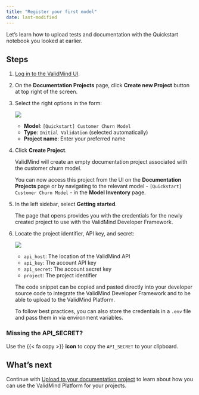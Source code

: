 ```yaml
---
title: "Register your first model"
date: last-modified
---
```


Let's learn how to upload tests and documentation with the Quickstart notebook you looked at earlier.

## Steps

1. [Log in to the ValidMind UI]({{< var vm_ui >}}).
   
2. On the **Documentation Projects** page, click **Create new Project** button at top right of the screen.
   
3. Select the right options in the form:

   ![](create-project.png)

   - **Model**: `[Quickstart] Customer Churn Model`
   - **Type**: `Initial Validation` (selected automatically)
<!---   - **Model Use Case**: `Attrition/Churn Management` (under `Marketing/Sales`). --->
   - **Project name**: Enter your preferred name

4. Click **Create Project**.

   ValidMind will create an empty documentation project associated with the customer churn model. 
   
   You can now access this project from the UI on the **Documentation Projects** page or by navigating to the relevant model - `[Quickstart] Customer Churn Model` - in the **Model Inventory** page.

5. In the left sidebar, select **Getting started**. 

   The page that opens provides you with the credentials for the newly created project to use with the ValidMind Developer Framework. 

6. Locate the project identifier, API key, and secret:
   
   ![](client-integration.png){fig-alt="The Get Started page for a documentation project that shows the code snippet you need to copy with the Copy snippet to clipboard button"}

   - `api_host`: The location of the ValidMind API
   - `api_key`: The account API key
   - `api_secret`: The account secret key
   - `project`: The project identifier

   The code snippet can be copied and pasted directly into your developer source code to integrate the ValidMind Developer Framework and to be able to upload to the ValidMind Platform. 
   
   To follow best practices, you can also store the credentials in a `.env` file and pass them in via environment variables.

::: {.column-margin}
::: {.callout-tip}
### Missing the API_SECRET?
Use the  {{< fa copy >}} **icon** to copy the `API_SECRET` to your clipboard.
:::
:::

## What's next

Continue with [Upload to your documentation project](upload-to-documentation.qmd) to learn about how you can use the ValidMind Platform for your projects.